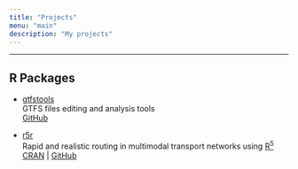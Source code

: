```yaml
---
title: "Projects"
menu: "main"
description: "My projects"
---
```


<div class="mx-0 mx-md-4"> <hr> </div>

## R Packages

- [gtfstools](https://github.com/ipeaGIT/gtfstools) \
  GTFS files editing and analysis tools \
  [GitHub](https://github.com/ipeaGIT/gtfstools)

- [r5r](https://github.com/ipeaGIT/r5r) \
  Rapid and realistic routing in multimodal transport networks using [R<sup>5</sup>](https://github.com/conveyal/r5) \
  [CRAN](https://CRAN.R-project.org/package=r5r) | [GitHub](https://github.com/ipeaGIT/r5r)

